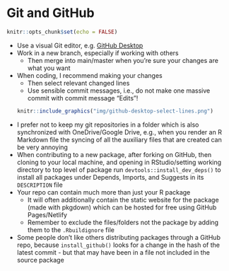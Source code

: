 # Git and GitHub

```r
knitr::opts_chunk$set(echo = FALSE)
```

- Use a visual Git editor, e.g. [GitHub Desktop](https://desktop.github.com/)
- Work in a new branch, especially if working with others
  - Then merge into main/master when you're sure your changes are what you want
- When coding, I recommend making your changes 
  - Then select relevant changed lines 
  - Use sensible commit messages, i.e., do not make one massive commit with commit message "Edits"!  
```r
knitr::include_graphics("img/github-desktop-select-lines.png")
```  
  
- I prefer not to keep my git repositories in a folder which is also synchronized with OneDrive/Google Drive, e.g., when you render an R Markdown file the syncing of all the auxiliary files that are created can be very annoying
- When contributing to a new package, after forking on GitHub, then cloning to your local machine, and opening in RStudio/setting working directory to top level of package run `devtools::install_dev_deps()` to install all packages under Depends, Imports, and Suggests in its `DESCRIPTION` file
- Your repo can contain much more than just your R package
  - It will often additionally contain the static website for the package (made with pkgdown) which can be hosted for free using GitHub Pages/Netlify
  - Remember to exclude the files/folders not the package by adding them to the `.Rbuildignore` file
- Some people don't like others distributing packages through a GitHub repo, because `install_github()` looks for a change in the hash of the latest commit - but that may have been in a file not included in the source package
